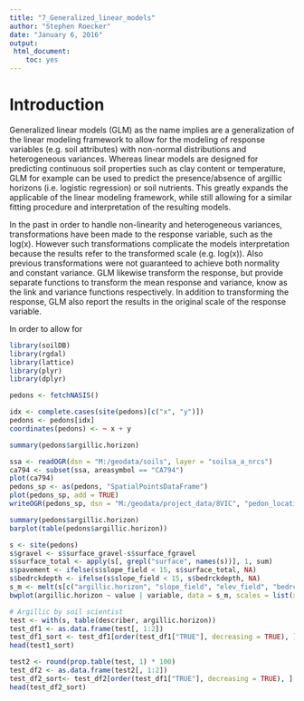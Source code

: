 ---
title: "7_Generalized_linear_models"
author: "Stephen Roecker"
date: "January 6, 2016"
output: 
 html_document: 
    toc: yes
---

# Introduction

Generalized linear models (GLM) as the name implies are a generalization of the linear modeling framework to allow for the modeling of response variables (e.g. soil attributes) with non-normal distributions and heterogeneous variances. Whereas linear models are designed for predicting continuous soil properties such as clay content or temperature, GLM for example can be used to predict the presence/absence of argillic horizons (i.e. logistic regression) or soil nutrients. This greatly expands the applicable of the linear modeling framework, while still allowing for a similar fitting procedure and interpretation of the resulting models.  

In the past in order to handle non-linearity and heterogeneous variances, transformations have been made to the response variable, such as the log(x). However such transformations complicate the models interpretation because the results refer to the transformed scale (e.g. log(x)). Also previous transformations were not guaranteed to achieve both normality and constant variance. GLM likewise transform the response, but provide separate functions to transform the mean response and variance, know as the link and variance functions respectively. In addition to transforming the response, GLM also report the results in the original scale of the response variable.

In order to allow for 

```{r}
library(soilDB)
library(rgdal)
library(lattice)
library(plyr)
library(dplyr)

pedons <- fetchNASIS()

idx <- complete.cases(site(pedons)[c("x", "y")])
pedons <- pedons[idx]
coordinates(pedons) <- ~ x + y

summary(pedons$argillic.horizon)

ssa <- readOGR(dsn = "M:/geodata/soils", layer = "soilsa_a_nrcs")
ca794 <- subset(ssa, areasymbol == "CA794")
plot(ca794)
pedons_sp <- as(pedons, "SpatialPointsDataFrame")
plot(pedons_sp, add = TRUE)
writeOGR(pedons_sp, dsn = "M:/geodata/project_data/8VIC", "pedon_locations", driver = "ESRI Shapefile")

summary(pedons$argillic.horizon)
barplot(table(pedons$argillic.horizon))

s <- site(pedons)
s$gravel <- s$surface_gravel-s$surface_fgravel
s$surface_total <- apply(s[, grepl("surface", names(s))], 1, sum)
s$pavement <- ifelse(s$slope_field < 15, s$surface_total, NA)
s$bedrckdepth <- ifelse(s$slope_field < 15, s$bedrckdepth, NA)
s_m <- melt(s[c("argillic.horizon", "slope_field", "elev_field", "bedrckdepth", "pavement")], id = "argillic.horizon")
bwplot(argillic.horizon ~ value | variable, data = s_m, scales = list(x = "free"))

# Argillic by soil scientist
test <- with(s, table(describer, argillic.horizon))
test_df1 <- as.data.frame(test[, 1:2])
test_df1_sort <- test_df1[order(test_df1["TRUE"], decreasing = TRUE), ]
head(test1_sort)

test2 <- round(prop.table(test, 1) * 100)
test_df2 <- as.data.frame(test2[, 1:2])
test_df2_sort<- test_df2[order(test_df1["TRUE"], decreasing = TRUE), ]
head(test_df2_sort)
```



